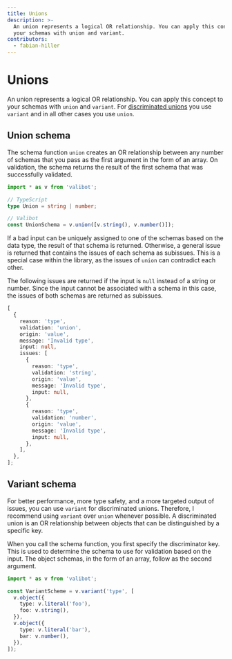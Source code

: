 ```yaml
---
title: Unions
description: >-
  An union represents a logical OR relationship. You can apply this concept to
  your schemas with union and variant.
contributors:
  - fabian-hiller
---
```



# Unions

An union represents a logical OR relationship. You can apply this concept to your schemas with <Link href="/api/union/">`union`</Link> and <Link href="/api/variant/">`variant`</Link>. For [discriminated unions](https://www.typescriptlang.org/docs/handbook/typescript-in-5-minutes-func.html#discriminated-unions) you use <Link href="/api/variant/">`variant`</Link> and in all other cases you use <Link href="/api/union/">`union`</Link>.

## Union schema

The schema function <Link href="/api/union/">`union`</Link> creates an OR relationship between any number of schemas that you pass as the first argument in the form of an array. On validation, the schema returns the result of the first schema that was successfully validated.

```ts
import * as v from 'valibot';

// TypeScript
type Union = string | number;

// Valibot
const UnionSchema = v.union([v.string(), v.number()]);
```

If a bad input can be uniquely assigned to one of the schemas based on the data type, the result of that schema is returned. Otherwise, a general issue is returned that contains the issues of each schema as subissues. This is a special case within the library, as the issues of <Link href="/api/union/">`union`</Link> can contradict each other.

The following issues are returned if the input is `null` instead of a string or number. Since the input cannot be associated with a schema in this case, the issues of both schemas are returned as subissues.

```ts
[
  {
    reason: 'type',
    validation: 'union',
    origin: 'value',
    message: 'Invalid type',
    input: null,
    issues: [
      {
        reason: 'type',
        validation: 'string',
        origin: 'value',
        message: 'Invalid type',
        input: null,
      },
      {
        reason: 'type',
        validation: 'number',
        origin: 'value',
        message: 'Invalid type',
        input: null,
      },
    ],
  },
];
```

## Variant schema

For better performance, more type safety, and a more targeted output of issues, you can use <Link href="/api/variant/">`variant`</Link> for discriminated unions. Therefore, I recommend using <Link href="/api/variant/">`variant`</Link> over <Link href="/api/union/">`union`</Link> whenever possible. A discriminated union is an OR relationship between objects that can be distinguished by a specific key.

When you call the schema function, you first specify the discriminator key. This is used to determine the schema to use for validation based on the input. The object schemas, in the form of an array, follow as the second argument.

```ts
import * as v from 'valibot';

const VariantScheme = v.variant('type', [
  v.object({
    type: v.literal('foo'),
    foo: v.string(),
  }),
  v.object({
    type: v.literal('bar'),
    bar: v.number(),
  }),
]);
```
